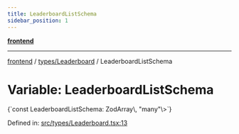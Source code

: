 ```yaml
---
title: LeaderboardListSchema
sidebar_position: 1
---
```



[**frontend**](../../..)

***

[frontend](../../..) / [types/Leaderboard](..) / LeaderboardListSchema

# Variable: LeaderboardListSchema

<CodeBlock language="ts">
{`const LeaderboardListSchema: ZodArray\<ZodObject\<\{ committee: ZodString; points: ZodNumber; \}, "strip", ZodTypeAny, \{ committee: string; points: number; \}, \{ committee: string; points: number; \}\>, "many"\>`}
</CodeBlock>

Defined in: [src/types/Leaderboard.tsx:13](https://github.com/svsticky/CommitteeClash/blob/f974faa16c13593c1cc0eea50bf89b045abdabb5/frontend/src/types/Leaderboard.tsx#L13)
